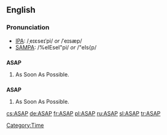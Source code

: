 ==English==

===Pronunciation===
*[[IPA]]: /ˌeɪɛseɪˈpi/ ''or'' /ˈeɪsæp/
*[[SAMPA]]: /%eIEseI"pi/ ''or'' /"eIs{p/

==={{initialism}}===
'''ASAP'''
# As Soon As Possible.

==={{acronym}}===
'''ASAP'''
# As Soon As Possible.

[[Category:Time]]

[[cs:ASAP]]
[[de:ASAP]]
[[fr:ASAP]]
[[pl:ASAP]]
[[ru:ASAP]]
[[sl:ASAP]]
[[tr:ASAP]]